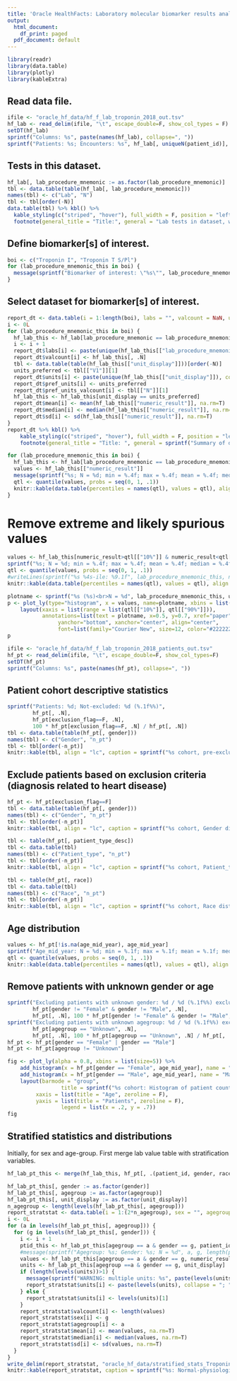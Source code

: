 ```yaml
---
title: 'Oracle HealthFacts: Laboratory molecular biomarker results analysis: Troponin biomarkers'
output:
  html_document:
    df_print: paged
  pdf_document: default
---
```


```r
library(readr)
library(data.table)
library(plotly)
library(kableExtra)
```

## Read data file.


```r
ifile <- "oracle_hf_data/hf_f_lab_troponin_2018_out.tsv"
hf_lab <- read_delim(ifile, "\t", escape_double=F, show_col_types = F)
setDT(hf_lab)
sprintf("Columns: %s", paste(names(hf_lab), collapse=", "))
sprintf("Patients: %s; Encounters: %s", hf_lab[, uniqueN(patient_id)], hf_lab[, uniqueN(encounter_id)])
```

## Tests in this dataset.
```r
hf_lab[, lab_procedure_mnemonic := as.factor(lab_procedure_mnemonic)]
tbl <- data.table(table(hf_lab[, lab_procedure_mnemonic]))
names(tbl) <- c("Lab", "N")
tbl <- tbl[order(-N)]
data.table(tbl) %>% kbl() %>%
  kable_styling(c("striped", "hover"), full_width = F, position = "left") %>%
  footnote(general_title = "Title:", general = "Lab tests in dataset, with value counts")
```

## Define biomarker[s] of interest.

```r
boi <- c("Troponin I", "Troponin T S/Pl")
for (lab_procedure_mnemonic_this in boi) {
  message(sprintf("Biomarker of interest: \"%s\"", lab_procedure_mnemonic_this))
}
```

## Select dataset for biomarker[s] of interest.

```r
report_dt <- data.table(i = 1:length(boi), labs = "", valcount = NaN, units = "", pref_units = "", pref_units_valcount = NaN, mean = NaN, median = NaN, sd = NaN)
i <- 0L
for (lab_procedure_mnemonic_this in boi) {
  hf_lab_this <- hf_lab[lab_procedure_mnemonic == lab_procedure_mnemonic_this]
  i <- i + 1
  report_dt$labs[i] <- paste(unique(hf_lab_this[["lab_procedure_mnemonic"]]), collapse=", ")
  report_dt$valcount[i] <- hf_lab_this[, .N]
  tbl <- data.table(table(hf_lab_this[["unit_display"]]))[order(-N)]
  units_preferred <- tbl[["V1"]][1]
  report_dt$units[i] <- paste(unique(hf_lab_this[["unit_display"]]), collapse=", ")
  report_dt$pref_units[i] <- units_preferred
  report_dt$pref_units_valcount[i] <- tbl[["N"]][1]
  hf_lab_this <- hf_lab_this[unit_display == units_preferred]
  report_dt$mean[i] <- mean(hf_lab_this[["numeric_result"]], na.rm=T)
  report_dt$median[i] <- median(hf_lab_this[["numeric_result"]], na.rm=T)
  report_dt$sd[i] <- sd(hf_lab_this[["numeric_result"]], na.rm=T)
}
report_dt %>% kbl() %>%
    kable_styling(c("striped", "hover"), full_width = F, position = "left") %>%
    footnote(general_title = "Title: ", general = sprintf("Summary of data for biomarker[s] of interest (%d)", length(boi)))
```
```r
for (lab_procedure_mnemonic_this in boi) {
  hf_lab_this <- hf_lab[lab_procedure_mnemonic == lab_procedure_mnemonic_this]
  values <- hf_lab_this[["numeric_result"]]
  message(sprintf("%s; N = %d; min = %.4f; max = %.4f; mean = %.4f; median = %.4f; sd = %.4f", lab_procedure_mnemonic_this, length(values), min(values), max(values), mean(values), median(values), sd(values)))
  qtl <- quantile(values, probs = seq(0, 1, .1))
  knitr::kable(data.table(percentiles = names(qtl), values = qtl), align = "cc", caption = sprintf("%s: distribution percentiles", lab_procedure_mnemonic_this))
}
```

# Remove extreme and likely spurious values

```r
values <- hf_lab_this[numeric_result>qtl[["10%"]] & numeric_result<qtl[["90%"]]][["numeric_result"]]
sprintf("%s; N = %d; min = %.4f; max = %.4f; mean = %.4f; median = %.4f; sd = %.4f", lab_procedure_mnemonic_this, length(values), min(values), max(values), mean(values), median(values), sd(values))
qtl <- quantile(values, probs = seq(0, 1, .1))
#writeLines(sprintf("%s %4s-ile: %9.1f", lab_procedure_mnemonic_this, names(qtl), qtl))
knitr::kable(data.table(percentiles = names(qtl), values = qtl), align = "cc", caption = sprintf("%s: distribution percentiles", lab_procedure_mnemonic_this))
```


```r
plotname <- sprintf("%s (%s)<br>N = %d", lab_procedure_mnemonic_this, units_preferred, length(values))
p <- plot_ly(type="histogram", x = values, name=plotname, xbins = list(size = 0.01)) %>%
    layout(xaxis = list(range = list(qtl[["10%"]], qtl[["90%"]])),
           annotations=list(text = plotname, x=0.5, y=0.7, xref="paper", yref="paper",
                yanchor="bottom", xanchor="center", align="center",
                font=list(family="Courier New", size=12, color="#222222"), showarrow=F))
p
```


```r
ifile <- "oracle_hf_data/hf_f_lab_troponin_2018_patients_out.tsv"
hf_pt <- read_delim(ifile, "\t", escape_double=F, show_col_types=F)
setDT(hf_pt)
sprintf("Columns: %s", paste(names(hf_pt), collapse=", "))
```

## Patient cohort descriptive statistics

```r
sprintf("Patients: %d; Not-excluded: %d (%.1f%%)", 
        hf_pt[, .N], 
        hf_pt[exclusion_flag==F, .N], 
        100 * hf_pt[exclusion_flag==F, .N] / hf_pt[, .N])
tbl <- data.table(table(hf_pt[, gender]))
names(tbl) <- c("Gender", "n_pt")
tbl <- tbl[order(-n_pt)]
knitr::kable(tbl, align = "lc", caption = sprintf("%s cohort, pre-exclusion, Gender distribution", lab_procedure_mnemonic_this))
```
## Exclude patients based on exclusion criteria (diagnosis related to heart disease)

```r
hf_pt <- hf_pt[exclusion_flag==F]
tbl <- data.table(table(hf_pt[, gender]))
names(tbl) <- c("Gender", "n_pt")
tbl <- tbl[order(-n_pt)]
knitr::kable(tbl, align = "lc", caption = sprintf("%s cohort, Gender distribution", lab_procedure_mnemonic_this))
```

```r
tbl <- table(hf_pt[, patient_type_desc])
tbl <- data.table(tbl)
names(tbl) <- c("Patient_type", "n_pt")
tbl <- tbl[order(-n_pt)]
knitr::kable(tbl, align = "lc", caption = sprintf("%s cohort, Patient_type distribution", lab_procedure_mnemonic_this))
```


```r
tbl <- table(hf_pt[, race])
tbl <- data.table(tbl)
names(tbl) <- c("Race", "n_pt")
tbl <- tbl[order(-n_pt)]
knitr::kable(tbl, align = "lc", caption = sprintf("%s cohort, Race distribution", lab_procedure_mnemonic_this))
```

## Age distribution

```r
values <- hf_pt[!is.na(age_mid_year), age_mid_year]
sprintf("Age_mid_year: N = %d; min = %.1f; max = %.1f; mean = %.1f; median = %.1f; sd = %.1f", length(values), min(values), max(values), mean(values), median(values), sd(values))
qtl <- quantile(values, probs = seq(0, 1, .1))
knitr::kable(data.table(percentiles = names(qtl), values = qtl), align = "cc", caption = sprintf(" %s cohort, Age_mid_year: distribution percentiles", lab_procedure_mnemonic_this))
```
## Remove patients with unknown gender or age

```r
sprintf("Excluding patients with unknown gender: %d / %d (%.1f%%) excluded",  
        hf_pt[gender != "Female" & gender != "Male", .N],
        hf_pt[, .N], 100 * hf_pt[gender != "Female" & gender != "Male", .N] / hf_pt[, .N])
sprintf("Excluding patients with unknown agegroup: %d / %d (%.1f%%) excluded", 
        hf_pt[agegroup == "Unknown", .N], 
        hf_pt[, .N], 100 * hf_pt[agegroup == "Unknown", .N] / hf_pt[, .N])
hf_pt <- hf_pt[gender == "Female" | gender == "Male"]
hf_pt <- hf_pt[agegroup != "Unknown"]
```

```r
fig <- plot_ly(alpha = 0.8, xbins = list(size=5)) %>% 
	add_histogram(x = hf_pt[gender == "Female", age_mid_year], name = "Female", marker = list(color = "deeppink")) %>%
	add_histogram(x = hf_pt[gender == "Male", age_mid_year], name = "Male", marker = list(color = "skyblue")) %>%
	layout(barmode = "group",
				 title = sprintf("%s cohort: Histogram of patient count by age, gender", lab_procedure_mnemonic_this),
         xaxis = list(title = "Age", zeroline = F),
         yaxis = list(title = "Patients", zeroline = F),
				 legend = list(x = .2, y = .7))
fig
```

## Stratified statistics and  distributions

Initially, for sex and age-group.
First merge lab value table with stratification variables.

```r
hf_lab_pt_this <- merge(hf_lab_this, hf_pt[, .(patient_id, gender, race, age_mid_year, agegroup, exclusion_flag)], by = "patient_id", all.x=F, all.y=F)
```


```r
hf_lab_pt_this[, gender := as.factor(gender)]
hf_lab_pt_this[, agegroup := as.factor(agegroup)]
hf_lab_pt_this[, unit_display := as.factor(unit_display)]
n_agegroup <- length(levels(hf_lab_pt_this[, agegroup]))
report_stratstat <- data.table(i = 1:(2*n_agegroup), sex = "", agegroup = "", valcount = NaN, units = "", mean = NaN, median = NaN, sd = NaN)
i <- 0L
for (a in levels(hf_lab_pt_this[, agegroup])) {
  for (g in levels(hf_lab_pt_this[, gender])) {
    i <- i + 1
    ptid_this <- hf_lab_pt_this[agegroup == a & gender == g, patient_id]
    #message(sprintf("Agegroup: %s; Gender: %s; N = %d", a, g, length(ptid_this)))
    values <- hf_lab_pt_this[agegroup == a & gender == g, numeric_result]
    units <- hf_lab_pt_this[agegroup ==a & gender == g, unit_display]
    if (length(levels(units))>1) {
      message(sprintf("WARNING: multiple units: %s", paste(levels(units), collapse = "; ")))
      report_stratstat$units[i] <- paste(levels(units), collapse = "; ")
    } else {
      report_stratstat$units[i] <- levels(units)[1]
    }
    report_stratstat$valcount[i] <- length(values)
    report_stratstat$sex[i] <- g
    report_stratstat$agegroup[i] <- a
    report_stratstat$mean[i] <- mean(values, na.rm=T)
    report_stratstat$median[i] <- median(values, na.rm=T)
    report_stratstat$sd[i] <- sd(values, na.rm=T)
  }
}
write_delim(report_stratstat, "oracle_hf_data/stratified_stats_Troponin_I_report.tsv", "\t")
knitr::kable(report_stratstat, caption = sprintf("%s: Normal-physiological healthy patient cohort, stratified statistics", lab_procedure_mnemonic_this))
```

